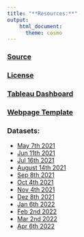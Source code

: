 ```yaml
---
title: "**Resources:**"
output: 
    html_document:
      theme: cosmo
---
```


### [Source](https://d3c33hcgiwev3.cloudfront.net/aacF81H_TsWnBfNR_x7FIg_36299b28fa0c4a5aba836111daad12f1_DAC8-Case-Study-1.pdf?Expires=1652400000&Signature=kAG6IFvhoh4l5VuE9FvaR05dEEC-5~mCxksyJrIpL-sIWNoVKEMGLDA4G7v4bSXGZX85a~fzfw2~MJ5em9obaZBKhIhvaLSECjy1Xd9SdCtwhiIeZ8KGRnDIKIQvcSYflemwPOivgAzYVyhDw2nDlsafOuYEKXAVt5P1k4ONlQc_&Key-Pair-Id=APKAJLTNE6QMUY6HBC5A)


### [License](https://ride.divvybikes.com/data-license-agreement)

### [Tableau Dashboard](https://public.tableau.com/app/profile/jonas112520/viz/CaseStudyCyclisticDashboard/DasboardCyclisticCaseStudy)

### [Webpage Template](https://crumplab.github.io)

### **Datasets:**

+ [May 7th 2021](https://divvy-tripdata.s3.amazonaws.com/202104-divvy-tripdata.zip)
+ [Jun 11th 2021](https://divvy-tripdata.s3.amazonaws.com/202105-divvy-tripdata.zip)
+ [Jul 16th 2021](https://divvy-tripdata.s3.amazonaws.com/202106-divvy-tripdata.zip)
+ [August 14th 2021](https://divvy-tripdata.s3.amazonaws.com/202107-divvy-tripdata.zip)
+ [Sep 8th 2021](https://divvy-tripdata.s3.amazonaws.com/202108-divvy-tripdata.zip)
+ [Oct 4th 2021](https://divvy-tripdata.s3.amazonaws.com/202109-divvy-tripdata.zip)
+ [Nov 4th 2021](https://divvy-tripdata.s3.amazonaws.com/202110-divvy-tripdata.zip)
+ [Dez 8th 2021](https://divvy-tripdata.s3.amazonaws.com/202111-divvy-tripdata.zip)
+ [Jan 6th 2022 ](https://divvy-tripdata.s3.amazonaws.com/202112-divvy-tripdata.zip)
+ [Feb 2nd 2022](https://divvy-tripdata.s3.amazonaws.com/202201-divvy-tripdata.zip)
+ [Mar 2nd 2022](https://divvy-tripdata.s3.amazonaws.com/202202-divvy-tripdata.zip)
+ [Apr 6th 2022](https://divvy-tripdata.s3.amazonaws.com/202203-divvy-tripdata.zip)




